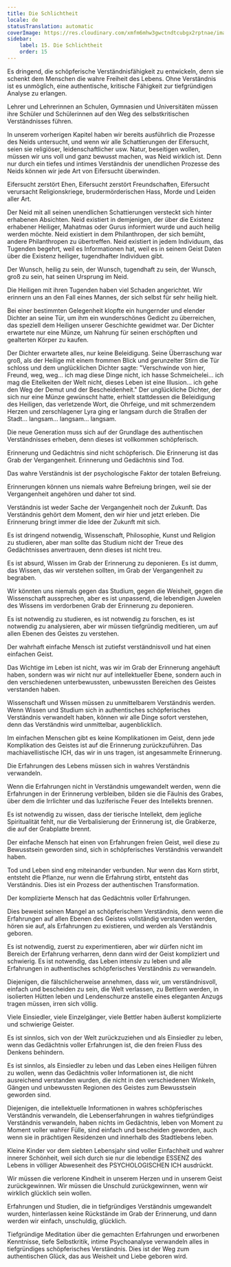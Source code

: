 ```yaml
---
title: Die Schlichtheit
locale: de
statusTranslation: automatic
coverImage: https://res.cloudinary.com/xmfm6mhw3gwctndtcubgx2rptnae/image/upload/v1740337243/small_cover_educacion_fundamental_a051170f1c.webp
sidebar:
    label: 15. Die Schlichtheit
    order: 15
---
```

Es dringend, die schöpferische Verständnisfähigkeit zu entwickeln, denn sie schenkt dem Menschen die wahre Freiheit des Lebens. Ohne Verständnis ist es unmöglich, eine authentische, kritische Fähigkeit zur tiefgründigen Analyse zu erlangen.

Lehrer und Lehrerinnen an Schulen, Gymnasien und Universitäten müssen ihre Schüler und Schülerinnen auf den Weg des selbstkritischen Verständnisses führen.

In unserem vorherigen Kapitel haben wir bereits ausführlich die Prozesse des Neids untersucht, und wenn wir alle Schattierungen der Eifersucht, seien sie religiöser, leidenschaftlicher usw. Natur, beseitigen wollen, müssen wir uns voll und ganz bewusst machen, was Neid wirklich ist. Denn nur durch ein tiefes und intimes Verständnis der unendlichen Prozesse des Neids können wir jede Art von Eifersucht überwinden.

Eifersucht zerstört Ehen, Eifersucht zerstört Freundschaften, Eifersucht verursacht Religionskriege, brudermörderischen Hass, Morde und Leiden aller Art.

Der Neid mit all seinen unendlichen Schattierungen versteckt sich hinter erhabenen Absichten. Neid existiert in demjenigen, der über die Existenz erhabener Heiliger, Mahatmas oder Gurus informiert wurde und auch heilig werden möchte. Neid existiert in dem Philanthropen, der sich bemüht, andere Philanthropen zu übertreffen. Neid existiert in jedem Individuum, das Tugenden begehrt, weil es Informationen hat, weil es in seinem Geist Daten über die Existenz heiliger, tugendhafter Individuen gibt.

Der Wunsch, heilig zu sein, der Wunsch, tugendhaft zu sein, der Wunsch, groß zu sein, hat seinen Ursprung im Neid.

Die Heiligen mit ihren Tugenden haben viel Schaden angerichtet. Wir erinnern uns an den Fall eines Mannes, der sich selbst für sehr heilig hielt.

Bei einer bestimmten Gelegenheit klopfte ein hungernder und elender Dichter an seine Tür, um ihm ein wunderschönes Gedicht zu überreichen, das speziell dem Heiligen unserer Geschichte gewidmet war. Der Dichter erwartete nur eine Münze, um Nahrung für seinen erschöpften und gealterten Körper zu kaufen.

Der Dichter erwartete alles, nur keine Beleidigung. Seine Überraschung war groß, als der Heilige mit einem frommen Blick und gerunzelter Stirn die Tür schloss und dem unglücklichen Dichter sagte: "Verschwinde von hier, Freund, weg, weg... ich mag diese Dinge nicht, ich hasse Schmeichelei... ich mag die Eitelkeiten der Welt nicht, dieses Leben ist eine Illusion... ich gehe den Weg der Demut und der Bescheidenheit." Der unglückliche Dichter, der sich nur eine Münze gewünscht hatte, erhielt stattdessen die Beleidigung des Heiligen, das verletzende Wort, die Ohrfeige, und mit schmerzendem Herzen und zerschlagener Lyra ging er langsam durch die Straßen der Stadt... langsam... langsam... langsam.

Die neue Generation muss sich auf der Grundlage des authentischen Verständnisses erheben, denn dieses ist vollkommen schöpferisch.

Erinnerung und Gedächtnis sind nicht schöpferisch. Die Erinnerung ist das Grab der Vergangenheit. Erinnerung und Gedächtnis sind Tod.

Das wahre Verständnis ist der psychologische Faktor der totalen Befreiung.

Erinnerungen können uns niemals wahre Befreiung bringen, weil sie der Vergangenheit angehören und daher tot sind.

Verständnis ist weder Sache der Vergangenheit noch der Zukunft. Das Verständnis gehört dem Moment, den wir hier und jetzt erleben. Die Erinnerung bringt immer die Idee der Zukunft mit sich.

Es ist dringend notwendig, Wissenschaft, Philosophie, Kunst und Religion zu studieren, aber man sollte das Studium nicht der Treue des Gedächtnisses anvertrauen, denn dieses ist nicht treu.

Es ist absurd, Wissen im Grab der Erinnerung zu deponieren. Es ist dumm, das Wissen, das wir verstehen sollten, im Grab der Vergangenheit zu begraben.

Wir könnten uns niemals gegen das Studium, gegen die Weisheit, gegen die Wissenschaft aussprechen, aber es ist unpassend, die lebendigen Juwelen des Wissens im verdorbenen Grab der Erinnerung zu deponieren.

Es ist notwendig zu studieren, es ist notwendig zu forschen, es ist notwendig zu analysieren, aber wir müssen tiefgründig meditieren, um auf allen Ebenen des Geistes zu verstehen.

Der wahrhaft einfache Mensch ist zutiefst verständnisvoll und hat einen einfachen Geist.

Das Wichtige im Leben ist nicht, was wir im Grab der Erinnerung angehäuft haben, sondern was wir nicht nur auf intellektueller Ebene, sondern auch in den verschiedenen unterbewussten, unbewussten Bereichen des Geistes verstanden haben.

Wissenschaft und Wissen müssen zu unmittelbarem Verständnis werden. Wenn Wissen und Studium sich in authentisches schöpferisches Verständnis verwandelt haben, können wir alle Dinge sofort verstehen, denn das Verständnis wird unmittelbar, augenblicklich.

Im einfachen Menschen gibt es keine Komplikationen im Geist, denn jede Komplikation des Geistes ist auf die Erinnerung zurückzuführen. Das machiavellistische ICH, das wir in uns tragen, ist angesammelte Erinnerung.

Die Erfahrungen des Lebens müssen sich in wahres Verständnis verwandeln.

Wenn die Erfahrungen nicht in Verständnis umgewandelt werden, wenn die Erfahrungen in der Erinnerung verbleiben, bilden sie die Fäulnis des Grabes, über dem die Irrlichter und das luziferische Feuer des Intellekts brennen.

Es ist notwendig zu wissen, dass der tierische Intellekt, dem jegliche Spiritualität fehlt, nur die Verbalisierung der Erinnerung ist, die Grabkerze, die auf der Grabplatte brennt.

Der einfache Mensch hat einen von Erfahrungen freien Geist, weil diese zu Bewusstsein geworden sind, sich in schöpferisches Verständnis verwandelt haben.

Tod und Leben sind eng miteinander verbunden. Nur wenn das Korn stirbt, entsteht die Pflanze, nur wenn die Erfahrung stirbt, entsteht das Verständnis. Dies ist ein Prozess der authentischen Transformation.

Der komplizierte Mensch hat das Gedächtnis voller Erfahrungen.

Dies beweist seinen Mangel an schöpferischem Verständnis, denn wenn die Erfahrungen auf allen Ebenen des Geistes vollständig verstanden werden, hören sie auf, als Erfahrungen zu existieren, und werden als Verständnis geboren.

Es ist notwendig, zuerst zu experimentieren, aber wir dürfen nicht im Bereich der Erfahrung verharren, denn dann wird der Geist kompliziert und schwierig. Es ist notwendig, das Leben intensiv zu leben und alle Erfahrungen in authentisches schöpferisches Verständnis zu verwandeln.

Diejenigen, die fälschlicherweise annehmen, dass wir, um verständnisvoll, einfach und bescheiden zu sein, die Welt verlassen, zu Bettlern werden, in isolierten Hütten leben und Lendenschurze anstelle eines eleganten Anzugs tragen müssen, irren sich völlig.

Viele Einsiedler, viele Einzelgänger, viele Bettler haben äußerst komplizierte und schwierige Geister.

Es ist sinnlos, sich von der Welt zurückzuziehen und als Einsiedler zu leben, wenn das Gedächtnis voller Erfahrungen ist, die den freien Fluss des Denkens behindern.

Es ist sinnlos, als Einsiedler zu leben und das Leben eines Heiligen führen zu wollen, wenn das Gedächtnis voller Informationen ist, die nicht ausreichend verstanden wurden, die nicht in den verschiedenen Winkeln, Gängen und unbewussten Regionen des Geistes zum Bewusstsein geworden sind.

Diejenigen, die intellektuelle Informationen in wahres schöpferisches Verständnis verwandeln, die Lebenserfahrungen in wahres tiefgründiges Verständnis verwandeln, haben nichts im Gedächtnis, leben von Moment zu Moment voller wahrer Fülle, sind einfach und bescheiden geworden, auch wenn sie in prächtigen Residenzen und innerhalb des Stadtlebens leben.

Kleine Kinder vor dem siebten Lebensjahr sind voller Einfachheit und wahrer innerer Schönheit, weil sich durch sie nur die lebendige ESSENZ des Lebens in völliger Abwesenheit des PSYCHOLOGISCHEN ICH ausdrückt.

Wir müssen die verlorene Kindheit in unserem Herzen und in unserem Geist zurückgewinnen. Wir müssen die Unschuld zurückgewinnen, wenn wir wirklich glücklich sein wollen.

Erfahrungen und Studien, die in tiefgründiges Verständnis umgewandelt wurden, hinterlassen keine Rückstände im Grab der Erinnerung, und dann werden wir einfach, unschuldig, glücklich.

Tiefgründige Meditation über die gemachten Erfahrungen und erworbenen Kenntnisse, tiefe Selbstkritik, intime Psychoanalyse verwandeln alles in tiefgründiges schöpferisches Verständnis. Dies ist der Weg zum authentischen Glück, das aus Weisheit und Liebe geboren wird.

